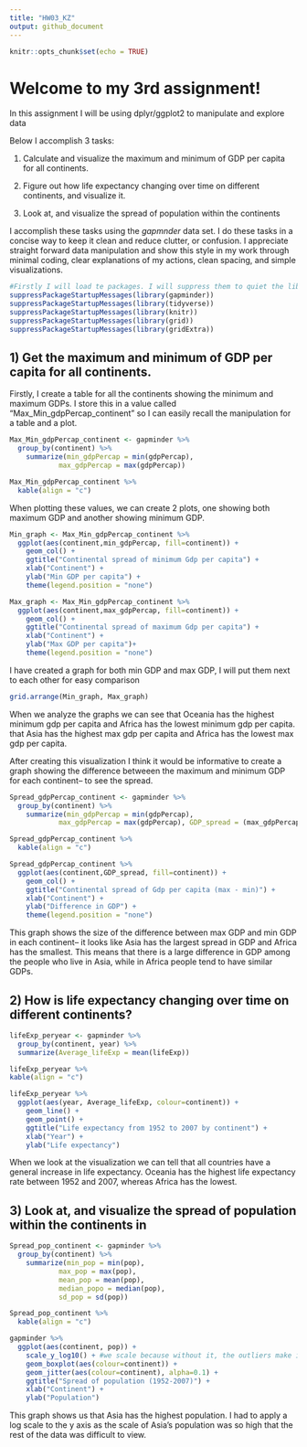 ```yaml
---
title: "HW03_KZ"
output: github_document
---
```


```r
knitr::opts_chunk$set(echo = TRUE)
```

# Welcome to my 3rd assignment! 
In this assignment I will be using dplyr/ggplot2 to manipulate and explore data

Below I accomplish 3 tasks:

1) Calculate and visualize the maximum and minimum of GDP per capita for all continents.

2) Figure out how life expectancy changing over time on different continents, and visualize it.

3) Look at, and visualize the spread of population within the continents 

I accomplish these tasks using the *gapmnder* data set. I do these tasks in a concise way to keep it clean and reduce clutter, or confusion. I appreciate straight forward data manipulation and show this style in my work through minimal coding, clear explanations of my actions, clean spacing, and simple visualizations.

```r
#Firstly I will load te packages. I will suppress them to quiet the libray call outs on my code and keep my code clean
suppressPackageStartupMessages(library(gapminder))
suppressPackageStartupMessages(library(tidyverse))
suppressPackageStartupMessages(library(knitr))
suppressPackageStartupMessages(library(grid))
suppressPackageStartupMessages(library(gridExtra))

```

## 1) Get the maximum and minimum of GDP per capita for all continents.

Firstly, I create a table for all the continents showing the minimum and maximum GDPs. I store this in a value called "Max_Min_gdpPercap_continent" so I can easily recall the manipulation for a table and a plot.

```r
Max_Min_gdpPercap_continent <- gapminder %>%
  group_by(continent) %>%
    summarize(min_gdpPercap = min(gdpPercap),
            max_gdpPercap = max(gdpPercap))

Max_Min_gdpPercap_continent %>%
  kable(align = "c")
```

When plotting these values, we can create 2 plots, one showing both maximum GDP and another showing minimum GDP. 

```r
Min_graph <- Max_Min_gdpPercap_continent %>%
  ggplot(aes(continent,min_gdpPercap, fill=continent)) +
    geom_col() +
    ggtitle("Continental spread of minimum Gdp per capita") +
    xlab("Continent") +
    ylab("Min GDP per capita") +
    theme(legend.position = "none")
```


```r
Max_graph <- Max_Min_gdpPercap_continent %>%
  ggplot(aes(continent,max_gdpPercap, fill=continent)) +
    geom_col() +
    ggtitle("Continental spread of maximum Gdp per capita") +
    xlab("Continent") +
    ylab("Max GDP per capita")+
    theme(legend.position = "none")
```

I have created a graph for both min GDP and max GDP, I will put them next to each other for easy comparison
```r
grid.arrange(Min_graph, Max_graph)
```

When we analyze the graphs we can see that Oceania has the highest minimum gdp per capita and Africa has the lowest minimum gdp per capita. that Asia has the highest max gdp per capita and Africa has the lowest max gdp per capita. 

After creating this visualization I think it would be informative to create a graph showing the difference betweeen the maximum and minimum GDP for each continent-- to see the spread.


```r
Spread_gdpPercap_continent <- gapminder %>%
  group_by(continent) %>%
    summarize(min_gdpPercap = min(gdpPercap),
            max_gdpPercap = max(gdpPercap), GDP_spread = (max_gdpPercap-min_gdpPercap))

Spread_gdpPercap_continent %>%
  kable(align = "c")

Spread_gdpPercap_continent %>%
  ggplot(aes(continent,GDP_spread, fill=continent)) +
    geom_col() +
    ggtitle("Continental spread of Gdp per capita (max - min)") +
    xlab("Continent") +
    ylab("Difference in GDP") +
    theme(legend.position = "none")
```

This graph shows the size of the difference between max GDP and min GDP in each continent-- it looks like Asia has the largest spread in GDP and Africa has the smallest. This means that there is a large difference in GDP among the people who live in Asia, while in Africa people tend to have similar GDPs. 

## 2) How is life expectancy changing over time on different continents?

```r
lifeExp_peryear <- gapminder %>%
  group_by(continent, year) %>%
  summarize(Average_lifeExp = mean(lifeExp))

lifeExp_peryear %>%
kable(align = "c")

lifeExp_peryear %>%
  ggplot(aes(year, Average_lifeExp, colour=continent)) +
    geom_line() +
    geom_point() +
    ggtitle("Life expectancy from 1952 to 2007 by continent") +
    xlab("Year") +
    ylab("Life expectancy")

```

When we look at the visualization we can tell that all countries have a general increase in life expectancy. Oceania has the highest life expectancy rate between 1952 and 2007, whereas Africa has the lowest.

## 3) Look at, and visualize the spread of population within the continents in 

```r
Spread_pop_continent <- gapminder %>%
  group_by(continent) %>%
    summarize(min_pop = min(pop),
            max_pop = max(pop),
            mean_pop = mean(pop),
            median_popo = median(pop),
            sd_pop = sd(pop))

Spread_pop_continent %>%
  kable(align = "c")

gapminder %>%
  ggplot(aes(continent, pop)) +
    scale_y_log10() + #we scale because without it, the outliers make it difficult to see the spread
    geom_boxplot(aes(colour=continent)) + 
    geom_jitter(aes(colour=continent), alpha=0.1) +
    ggtitle("Spread of population (1952-2007)") + 
    xlab("Continent") + 
    ylab("Population")

```
This graph shows us that Asia has the highest population. I had to apply a log scale to the y axis as the scale of Asia's population was so high that the rest of the data was difficult to view.
